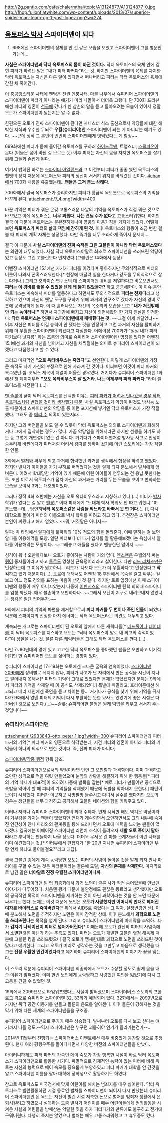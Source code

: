 http://2g.pantip.com/cafe/chalermthai/topic/A13124877/A13124877-0.jpg
http://fhop.fullonflatwhite.com/wp-content/uploads/2013/07/superior-spider-man-team-up-1-yost-lopez.png?w=274
== [[옥토퍼스 박사]] 스파이더맨이 되다 ==
#698에선 스파이더맨의 정체를 안 것 같은 모습을 보였고 스파이더맨이 그를 병문안 가는데...

'''사실은 스파이더맨과 닥터 옥토퍼스의 몸이 바뀐 것이다.''' 닥터 옥토퍼스의 육체 안에 갇힌 피터가 하려던 말은 "내가 피터 파커다"라는 것. 하지만 스파이더맨의 육체를 차지한 닥터 옥토퍼스는 자신은 다른 일이 있다면서 떠나버리고 피터는 닥터 옥토퍼스의 육체에 갇힌 채 죽어간다.

이 충공깽스러운 사태에 팬덤은 전원 멘붕사태. 마블 나우에서 슈피리어 스파이더맨의 스파이더맨이 피터가 아니라는 얘기가 미리 나돌아서 더더욱 그랬다. 단 700화 프리뷰에선 피터의 영혼이 [[천국]]에 갔다가 벤 삼촌의 말을 듣고 돌아오려는 모습이 있어서 정말 오토가 스파이더맨이 될는지는 알 수 없다.

한편으론 오토가 진짜 스파이더맨이 된다면 시니스터 식스 출신으로서 악당들에 대한 해박한 지식과 우수한 두뇌로 '''우월(슈피리어)한''' 스파이더맨이 되는 게 아니냐는 얘기도 있다. ~~근데 정작 그 본인이 번번히 스파이더맨에게 엿먹었다는 게 함정~~

699화에선 피터가 몸에 들어간 옥토퍼스를 구하러 [[하이드로맨]], 트랩스터, [[스콜피온(마블 코믹스)|스콜피온]]이 온다.(이들은 몸이 바뀐 걸 모르는 듯) 이후 피터는 자신의 몸을 차지한 옥토퍼스를 잡기 위해 그들과 손잡게 된다.  

여기서 밝혀진 바로는 [[스파이더 아일랜드]]와 그 이전부터 피터가 종종 썼던 옥토퍼스의 헬멧의 장치 때문에 옥토퍼스와 피터의 정신이 서서히 위치를 바꿔갔던 것이다. [[4chan]]에서 700화 내용을 유출했는데...'''팬들은 그저 분노 상태다.'''  

700화에서 결국 옥토퍼스가 승리하지만 피터가 황금색 옥토봇으로 옥토퍼스의 기억을 바꾸게 된다.
attachment:/7_4.png?width=400

바꾼 기억은 피터가 겪은 온갖 고통스러운 나날의 기억을 옥토퍼스가 직접 겪은 것으로 바꾸었고 이에 옥토퍼스는 '''너무 괴롭다. 나는 견딜 수가 없다'''고 고통스러워한다. 하지만 결국 이 때문에 옥토퍼스는 불완전하게나마 영웅의 마음가짐을 가지게 되었다. 어떻게 보면 '''옥토퍼스가 피터의 삶과 책임에 갇히게 된 것.''' 이후 옥토퍼스의 행동이 조금 변한 걸 볼 때 피터의 계획 자체는 성공했다. 다만 죽기를 너무 초라하게 죽어서 문제지...

결국 이 때문에 '''사실 스파이더맨의 진짜 숙적은 그린 고블린이 아니라 닥터 옥토퍼스였다'''는 의견이 대두되었다. 사실 닥터 옥토퍼스야말로 최초로 스파이더맨을 쓰러뜨린 악당이었고 등장도 그린 고블린보다 먼저였다.(고블린은 14화에서 등장)

어벤징 스파이더맨 15.1에선 자기가 피터를 이겼다며 좋아하지만 무의식적으로 피터의 버릇이 나와서 곤혹스러워한다.[* 천장에 매달려 일을 한다거나 강도를 무의식적으로 잡는다거나.] 그리고 호라이즌 연구소의 대 스파이더맨 경비를 저열하다고 비웃으면서도 '''피터는 이 경비를 뚫을 수 있었을 텐데 왜 뚫지 않았을까?''' 하고 궁금해한다. 이 이슈 동안 옥토퍼스는 계속해서 피터를 열등하다고 하면서도 무의식적으로 '''피터는 천재다'''라고 생각하고 있으며 자신의 옛날 도구를 구하기 위해 과거의 연구소로 갔다가 자신의 경비 로봇에 공격당하게 된다. 이 때 흘러나오는 자신의 목소리와 모습을 보고 '''"내가 저것밖에 안 되는 놈이라니!"''' 하면서 자괴감에 빠지고 자신이 외면해왔던 한 가지 진실을 인정한다: '''닥터 옥토퍼스는 언제나 스파이더맨에게 패배했다는 것.''' ~~그걸 이제 깨달았냐~~ 이후 자신은 피터를 이길 능력이 안 됐다는 것을 인정하고 그런 과거의 자신을 탈피하기 위해 더 우월한 스파이더맨이 되겠다고 다짐한다. 어메이징 700화가 "낄낄 내가 피터 파커보다 낫지롱" 하는 조롱의 의미로 슈피리어 스파이더맨이란 명칭을 썼다면 어벤징 15.1에선 과거의 자신을 넘어서고 자신을 채찍질하는 의미로 슈피리어 스파이더맨이 되겠다고 다짐했다고 할 수 있다.

그리고 마지막엔 '''"오토 옥타비우스는 죽었다"'''고 선언한다. 이렇게 스파이더맨의 가장 큰 숙적도 자기 자신의 부정으로 인해 사라져 간 것이다. 어찌보면 이것이 피터 파커의 복수였던 셈. 코믹스 제목이 더없이 어울린 경우였다. 거기다가 슈피리어 스파이더맨 1화에선 첫 페이지부터 '''"오토 옥타비우스여 잘 있거라. 나는 이제부터 피터 파커다."'''라며 셀프디스를 시전한다.(...)  

[[댄 슬롯]]이 굳이 닥터 옥토퍼스를 선택한 이유는 [http://www.newsarama.com/comics/dan-slott-amazing-spider-man-700-post-game-spoilers.html 피터 파커가 어려서 엇나갔을 경우 닥터 옥토퍼스처럼 변했을 것이라 생각했기 때문.] 사실 옥토퍼스가 악당이 된것도 방사능 노출 때문이라 스파이더맨의 악당들 중 이런 포지션에 넣기엔 닥터 옥토퍼스가 가장 적절했다. 그래도 좀 [[메리 수]] 의혹이 있는지라...

하지만 그외 버전들을 봐도 알 수 있듯이 닥터 옥토퍼스는 의외로 스파이더맨과 화해하거나 그에게 집착하는 경우가 많다. 가끔 악당일을 위해서라곤 하지만 선행을 하기도 하는 등 그렇게 개연성이 없는 건 아니다. 거기다가 스파이더맨처럼 방사능 사고로 인생이 송두리채 바뀐데다가 피터처럼 어려서 왕따를 당하며 컸기에 이런 스토리에는 가장 적절한 인물.

3화에서 [[벌처]]와 싸우게 되고 과거에 협력했던 과거를 생각해서 협상을 하려고 했었다. 하지만 벌처가 아이들을 자기 부하로 써먹었다는 것을 알게 되자 분노해서 벌쳐에게 덤벼든다. 어려서 학대당한 기억이 있기 때문에 어린 아이들이 연루되는 건 용납 못한다는 듯. 또한 이로서 옥토퍼스가 점차 자신의 과거과는 거리를 두는 모습을 보이고 변화하는 모습을 보여서 3화는 대호평이었다.

그러나 정작 4화 초반에는 자신을 오토 옥타비우스라고 지칭하고 있다.(...) 피터가 [[박사]] 학위가 없다는 걸 알고 [[멘붕]][* 이때 피터에게 "도대체 박사 학위도 안 따고 뭐했냐!"며 분노했는데... 당연히'''닥터 옥토퍼스같은 사람들 막느라고 바빠서 못 딴 거다'''.(...)], 다시 대학으로 돌아가 피터의 이름으로 박사 학위를 따려고 하고 있다. 추천장은 스파이더맨 본인이 써줬다고 해서 얻었다. ~~뭐, 거짓말은 아니지~~

알파: 빅 타임에선 [[알파]]에게 풀파워의 10% 정도의 힘을 돌려준다. 이때 말하는 걸 보면 알파를 이용해먹을 모양. 일단 피터보다 더 파커 입자를 잘 활용해보겠다는 욕심에서 알파를 이용해먹는 모양이다. ~~그래놓고 애들을 쳤다고 멘붕한단 말이지...~~

성격이 워낙 오만하다보니 오토가 좋아하는 사람이 거의 없다. [[엑스맨]]은 우월의식 쩌는 [[퀴어]] 종자들이라고 까고 [[토르(마블 코믹스)|토르]]도 멍청한 근육덩어리라고 싫어한다. 다만 [[리드 리처즈]]만은 인정하는데 그 이유가 뭔고하니... 리드가 '나보다 오토가 더 우월하다'고 인정한다고 '''착각'''하고 있기 때문이다(...). 토르에 대해서도 어벤징 18 후반에서 목숨을 걸고 싸우는 걸 보고 어느 정도 경의를 표하는 마음이 생긴 것 같다. 하지만 토르 입장에선 이때 스파이더맨의 행동이 매우 아니꼬았는지 나중에 [[어벤저스]]의 스파이더맨 탄핵 회의때 스파이디를 엄청 까댔다. 매우 불손하고 오만하다나. ~~그래서 오딘이 지구로 내려보내지 않았냐는 생각은 일단 접어두자.~~

9화에서 피터의 기억의 파편을 제거함으로써 '''피터 파커를 두 번이나 죽인 인물'''이 되었다.  덕분에 스파이디의 진정한 아치 에너미는 닥터 옥토퍼스라는 의견도 대두되고 있다.

계속되는 개그로는 스파이더맨이 된 오토의 앞에서 다른 캐릭터들[* [[데드풀]]이나 [[데어데블]]]이 닥터 옥토퍼스를 디스하고 오토는 "닥터 옥토퍼스야 말로 내 최고의 숙적이었다"며 성질을 내는 것. 물론 다른 캐릭터들은 그래도 닥터 옥토퍼스를 깐다.(...)

다만 7~80년대의 명예 있고 고고한 닥터 옥토퍼스를 좋아했던 팬들은 오만하고 이기적이기만 한 슈피리어판 오토를 싫어하는 경향이 있다.

슈피리어 스파이더맨 17~19화는 오토에겐 크나큰 굴욕의 연속이었다.  [[스파이더맨 2099]]에게 장비빨로 뒤지지 않나, 피터가 사고가 난 자리에서 만든 공식을 시간이 지나도 알아내지 못해서[* 피터의 기억이 그대로 있었다면 문제가 없었겠지만 문제는 9화에서 피터의 기억을 삭제할 때 이 공식도 삭제되었다.] 폭발에 휘말리고, 호라이즌에선 해고되고 메리 제인에겐 폭언을 듣고 차이는 등... 거기다가 공식을 찾기 위해 기억을 뒤지다가 9화에서 없앤 피터의 기억이 다시 부활하는 듯한 묘사도 있었기에 좋은 시절은 다 가버린 것으로 보인다.(...)~~슬롯: 슈피리어한 불행은 원래 떡밥을 키우고 서서히 주는 것입니다~~

=== 슈피리어 스파이더맨 ===
attachment:/2933843-otto_peter_1.jpg?width=300
슈피리어 스파이더맨과 피터 파커의 기억[* 피터 파커의 영혼으로 착각받는데, 저건 피터의 영혼이 아니라 피터의 기억들이 하나의 의식으로 변한 것이다.  즉, 진짜 피터가 아니다]

[[스파이더맨/작중 행적]] 항목 참조.

슈피리어 스파이더맨으로서의 약점이라면 단연 그 오만함과 과격함이다.  이미 과격하고 오만한 성격으로 적을 여럿 만들었으며 눈앞의 상황을 해결하기 위해 한 행동들[* 피터의 기억 삭제가 대표적]이 오히려 나중에 발목을 잡는[* 예로 피터가 만들어낸 공식으로 폭발을 막아야 할 때 피터의 기억들을 삭제했기 때문에 폭발을 막아내지 못한다.] 패턴이 보이기 시작했다.  피터가 이곳저곳 사방팔방 들쑤시고 다녀서 실수를 했다지만 오토의 경우는 갱단들을 너무 과격하고 공격해서 고블린 네이션의 힘을 키워주고 있다.

이러나 저러나 슈피리어 스파이더맨의 최대 수혜자.  연재 시작만 해도 역겨운 악당이라며 거부감을 가지는 팬들이 많았지만 연재가 계속되면서 오만하면서도 그의 내부에 숨겨진 인간성이 안나 마리와의 관계등을 통해 드러나면서 오토에 매력을 느끼는 팬들이 많아졌다.  결국에는 어메이징 스파이더맨 리런치 소식이 들려오자 '''제발 오토 죽이지 말아라'''라고 부탁하는 팬들까지 나올 정도다.  더더욱 무서운 건 마블 관계자들이 이런 사태를 이미 예견했다는 것.[* 인터뷰에서 편집자가 "한 20년 지나면 슈피리어 스파이더맨 부활 언제 하냐고 물어볼걸요?"라고 대답].

결국 고블린 킹에게 계속 농락당한 오토는 피터의 사념이 돌아온 것을 알게 되자 안나 마리아를 구할 수 있는 것은 피터뿐이라는 결론에 도달, '''자신의 존재를 삭제한다'''.  마지막으로 남긴 말은 '''너야말로 진정 우월한 스파이더맨이니까'''.

슈피리어 스파이더맨 팀 업 최종화에서 과거 노먼이 클론 사가 직전 숨어있을때 만났던 이야기가 다루어졌다.  처음엔 광기 때문에 불안정해도 괜찮은 동료라고 생각했지만 오토의 궁극적인 목적이 스파이더맨을 제거하는 것이 아닌 과학이라는 것을 안 노먼 때문에 싸우기도 했다.  문제는 이것 때문에 노먼은 '''오토가 사랑했지만 어머니의 반대로 헤어진 여자를 바이러스로 죽여버린다'''[* 위에서 AIDS로 죽었다는 그 여자.  설정변경인 셈].  이때 분노해서 노먼을 추적하지만 노먼은 이미 잠적한 상태.  이후 분노해서 '''과학으로 노먼을 쓰러뜨린다'''는 목적을 얻게 된다.  그리고 슈피리어 스파이더맨의 마지막을 추억하...다가 '''갑자기 나레이션이 피터로 넘어가버린다'''[* 이때문에 오토가 완전히 피터의 사념속에서 소멸한것은 아닌가 하는 추측도 있다].  피터는 오토가 개발한 고블린 혈청 해독제 덕분에 고블린 킹을 쓰러뜨렸으니 결국 오토가 맹세한대로 과학으로 노먼을 쓰러뜨린 것이 맞다고 얘기한다.  그리고 오토가 머리로 생각하는 것을 그만두고 마음으로 생각했을 때 '''그는 진정 우월한 인간이었다'''라고 얘기하며 슈피리어 스파이더맨의 이야기가 끝을 맺는다.

이 스토리 덕분에 슈피리어 스파이더맨 최종화에서 오토가 수상할 정도로 쉽게 몸을 내준 이유가 밝혀졌다.  이미 한번 노먼에게 농락당하고 사랑했던 여인을 잃었기에 다시 그 고통을 견딜 수 없었던 것.  

19화에서 2099년으로 타임워프했다는 사실이 밝혀졌으며 스파이더버스 스토리의 프롤로그 격으로 슈피리어 스파이더맨 32, 33화가 예정되어 있다. 32화에서는 2099년으로 가지만 뚝딱 공간 이동기를 만들고 몰룬의 음모를 알아챈다.  이후 몰룬이 강해지는 것을 막기 위해 다른 세계의 스파이더맨들을 구조중.

슈피리어 스파이더맨으로 주가가 매우 상승했다.  벌써부터 오토를 다시 보고 싶다는 얘기까지 나올 정도.--역시 스파이더맨은 누구던 괴롭혀야 인기가 올라가는건가--..

2014년 11월부터 진행되는 [[스파이더버스]] 이벤트에선 매우 비중있게 등장할 것으로 추정된다. 현재 여러 평행우주를 돌아다니면서 다양한 버전의 스파이더맨들을 만났다.


아이러니하게도 피터 파커의 가족인 메이 숙모가 가장 행복한 시절이 바로 닥터 옥토퍼스가 스파이더맨으로 활동한 시기다.
파멸적으로 경제적인 능력이 없는 피터에 비해 옥토는 자신의 능력으로 메이 숙모를 풍요롭게 부양하였고 피터 파커가 대학을 안 간것을 알고 스파이더맨 이름을 팔아 대학에 장학생으로 활동하기도 하였다.

참고로 옥토퍼스도 미국정서에 맞게 어린이를 해치는 범죄자를 매우 싫어한다. 닥터 옥토퍼스로 빌런활동하던 시절 동료인 벌쳐를 스파이더맨이 되어서 다시 만났는데 슈퍼리어 스파이더맨인 된 옥토는 자신이 빌런 시절 저축한 돈으로 벌처를 범죄자 생활에서 은퇴시킬려고 하였으나 설득하는 도중 벌쳐가 어린이를 매수 어린이들에게 범죄활동을 시켜온 사실과 어린들을 방패삼는 악랄한 짓을 하자 피터파커의 만류에도 불구하고 전기에 구워버린다. 다행히 죽지는 않았으나 벌처는 매우 고통스러워했고 그 휴우증도 컸다.
